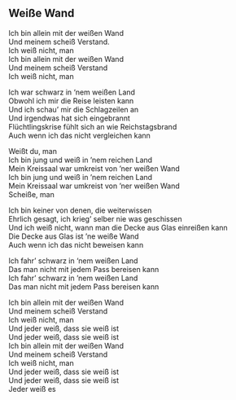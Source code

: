 ## Weiße Wand

Ich bin allein mit der weißen Wand  
Und meinem scheiß Verstand.  
Ich weiß nicht, man  
Ich bin allein mit der weißen Wand  
Und meinem scheiß Verstand  
Ich weiß nicht, man  
  
Ich war schwarz in 'nem weißen Land  
Obwohl ich mir die Reise leisten kann  
Und ich schau' mir die Schlagzeilen an  
Und irgendwas hat sich eingebrannt  
Flüchtlingskrise fühlt sich an wie Reichstagsbrand  
Auch wenn ich das nicht vergleichen kann  
  
Weißt du, man  
Ich bin jung und weiß in 'nem reichen Land  
Mein Kreissaal war umkreist von 'ner weißen Wand  
Ich bin jung und weiß in 'nem reichen Land  
Mein Kreissaal war umkreist von 'ner weißen Wand  
Scheiße, man  
  
  
  
  
Ich bin keiner von denen, die weiterwissen  
Ehrlich gesagt, ich krieg' selber nie was geschissen  
Und ich weiß nicht, wann man die Decke aus Glas einreißen kann  
Die Decke aus Glas ist 'ne weiße Wand  
Auch wenn ich das nicht beweisen kann  
  
Ich fahr' schwarz in 'nem weißen Land  
Das man nicht mit jedem Pass bereisen kann  
Ich fahr' schwarz in 'nem weißen Land  
Das man nicht mit jedem Pass bereisen kann  
  
Ich bin allein mit der weißen Wand  
Und meinem scheiß Verstand  
Ich weiß nicht, man  
Und jeder weiß, dass sie weiß ist  
Und jeder weiß, dass sie weiß ist  
Ich bin allein mit der weißen Wand  
Und meinem scheiß Verstand  
Ich weiß nicht, man  
Und jeder weiß, dass sie weiß ist  
Und jeder weiß, dass sie weiß ist  
Jeder weiß es
